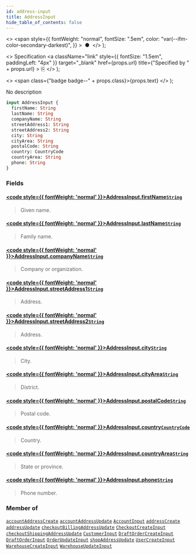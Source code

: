 ```yaml
---
id: address-input
title: AddressInput
hide_table_of_contents: false
---
```


  <>
    <span
      style={{
        fontWeight: "normal",
        fontSize: ".5em",
        color: "var(--ifm-color-secondary-darkest)",
      }}
    >
      &nbsp;●&nbsp;
    </span>
  </>
);

  <>
    Specification
    <a
      className="link"
      style={{ fontSize: "1.5em", paddingLeft: "4px" }}
      target="\_blank"
      href={props.url}
      title={"Specified by " + props.url}
    >
      ⎘
    </a>
  </>
);

  <>
    <span class={"badge badge--" + props.class}>{props.text}</span>
  </>
);

No description

```graphql
input AddressInput {
  firstName: String
  lastName: String
  companyName: String
  streetAddress1: String
  streetAddress2: String
  city: String
  cityArea: String
  postalCode: String
  country: CountryCode
  countryArea: String
  phone: String
}
```

### Fields

#### [<code style={{ fontWeight: 'normal' }}>AddressInput.<b>firstName</b></code>](#)<Bullet />[`String`](../../api-reference/scalars/string) <Badge class="secondary" text="scalar"/>

> Given name.

#### [<code style={{ fontWeight: 'normal' }}>AddressInput.<b>lastName</b></code>](#)<Bullet />[`String`](../../api-reference/scalars/string) <Badge class="secondary" text="scalar"/>

> Family name.

#### [<code style={{ fontWeight: 'normal' }}>AddressInput.<b>companyName</b></code>](#)<Bullet />[`String`](../../api-reference/scalars/string) <Badge class="secondary" text="scalar"/>

> Company or organization.

#### [<code style={{ fontWeight: 'normal' }}>AddressInput.<b>streetAddress1</b></code>](#)<Bullet />[`String`](../../api-reference/scalars/string) <Badge class="secondary" text="scalar"/>

> Address.

#### [<code style={{ fontWeight: 'normal' }}>AddressInput.<b>streetAddress2</b></code>](#)<Bullet />[`String`](../../api-reference/scalars/string) <Badge class="secondary" text="scalar"/>

> Address.

#### [<code style={{ fontWeight: 'normal' }}>AddressInput.<b>city</b></code>](#)<Bullet />[`String`](../../api-reference/scalars/string) <Badge class="secondary" text="scalar"/>

> City.

#### [<code style={{ fontWeight: 'normal' }}>AddressInput.<b>cityArea</b></code>](#)<Bullet />[`String`](../../api-reference/scalars/string) <Badge class="secondary" text="scalar"/>

> District.

#### [<code style={{ fontWeight: 'normal' }}>AddressInput.<b>postalCode</b></code>](#)<Bullet />[`String`](../../api-reference/scalars/string) <Badge class="secondary" text="scalar"/>

> Postal code.

#### [<code style={{ fontWeight: 'normal' }}>AddressInput.<b>country</b></code>](#)<Bullet />[`CountryCode`](../../api-reference/enums/country-code) <Badge class="secondary" text="enum"/>

> Country.

#### [<code style={{ fontWeight: 'normal' }}>AddressInput.<b>countryArea</b></code>](#)<Bullet />[`String`](../../api-reference/scalars/string) <Badge class="secondary" text="scalar"/>

> State or province.

#### [<code style={{ fontWeight: 'normal' }}>AddressInput.<b>phone</b></code>](#)<Bullet />[`String`](../../api-reference/scalars/string) <Badge class="secondary" text="scalar"/>

> Phone number.

### Member of

[`accountAddressCreate`](../../api-reference/mutations/account-address-create) <Badge class="secondary" text="mutation"/><Bullet />[`accountAddressUpdate`](../../api-reference/mutations/account-address-update) <Badge class="secondary" text="mutation"/><Bullet />[`AccountInput`](../../api-reference/inputs/account-input) <Badge class="secondary" text="input"/><Bullet />[`addressCreate`](../../api-reference/mutations/address-create) <Badge class="secondary" text="mutation"/><Bullet />[`addressUpdate`](../../api-reference/mutations/address-update) <Badge class="secondary" text="mutation"/><Bullet />[`checkoutBillingAddressUpdate`](../../api-reference/mutations/checkout-billing-address-update) <Badge class="secondary" text="mutation"/><Bullet />[`CheckoutCreateInput`](../../api-reference/inputs/checkout-create-input) <Badge class="secondary" text="input"/><Bullet />[`checkoutShippingAddressUpdate`](../../api-reference/mutations/checkout-shipping-address-update) <Badge class="secondary" text="mutation"/><Bullet />[`CustomerInput`](../../api-reference/inputs/customer-input) <Badge class="secondary" text="input"/><Bullet />[`DraftOrderCreateInput`](../../api-reference/inputs/draft-order-create-input) <Badge class="secondary" text="input"/><Bullet />[`DraftOrderInput`](../../api-reference/inputs/draft-order-input) <Badge class="secondary" text="input"/><Bullet />[`OrderUpdateInput`](../../api-reference/inputs/order-update-input) <Badge class="secondary" text="input"/><Bullet />[`shopAddressUpdate`](../../api-reference/mutations/shop-address-update) <Badge class="secondary" text="mutation"/><Bullet />[`UserCreateInput`](../../api-reference/inputs/user-create-input) <Badge class="secondary" text="input"/><Bullet />[`WarehouseCreateInput`](../../api-reference/inputs/warehouse-create-input) <Badge class="secondary" text="input"/><Bullet />[`WarehouseUpdateInput`](../../api-reference/inputs/warehouse-update-input) <Badge class="secondary" text="input"/>

